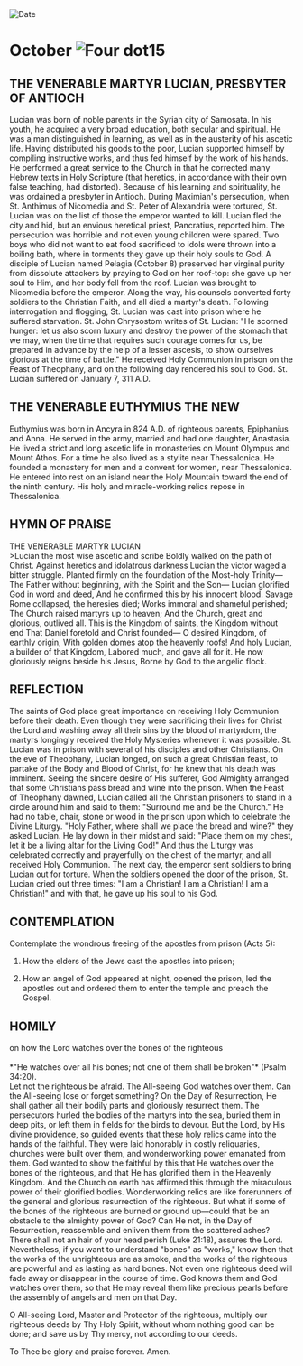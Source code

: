 
<RunningHead />
<Image src="/title-imprint.png" height={68} width={50} alt="Date" className="title-imprint"/>

# <div id="date">October <Image className="four-dot" src="/four-dot.png" height={15} width={15} alt="Four dot" />15</div>

## THE VENERABLE MARTYR LUCIAN, PRESBYTER OF ANTIOCH

Lucian was born of noble parents in the Syrian city of Samosata. In his youth, he acquired a very broad education, both secular and spiritual. He was a man distinguished in learning, as well as in the austerity of his ascetic life. Having distributed his goods to the poor, Lucian supported himself by compiling instructive works, and thus fed himself by the work of his hands. He performed a great service to the Church in that he corrected many Hebrew texts in Holy Scripture (that heretics, in accordance with their own false teaching, had distorted). Because of his learning and spirituality, he was ordained a presbyter in Antioch. During Maximian's persecution, when St. Anthimus of Nicomedia and St. Peter of Alexandria were tortured, St. Lucian was on the list of those the emperor wanted to kill. Lucian fled the city and hid, but an envious heretical priest, Pancratius, reported him. The persecution was horrible and not even young children were spared. Two boys who did not want to eat food sacrificed to idols were thrown into a boiling bath, where in torments they gave up their holy souls to God. A disciple of Lucian named Pelagia (October 8) preserved her virginal purity from dissolute attackers by praying to God on her roof-top: she gave up her soul to Him, and her body fell from the roof. Lucian was brought to Nicomedia before the emperor. Along the way, his counsels converted forty soldiers to the Christian Faith, and all died a martyr's death. Following interrogation and flogging, St. Lucian was cast into prison where he suffered starvation. St. John Chrysostom writes of St. Lucian: "He scorned hunger: let us also scorn luxury and destroy the power of the stomach that we may, when the time that requires such courage comes for us, be prepared in advance by the help of a lesser ascesis, to show ourselves glorious at the time of battle." He received Holy Communion in prison on the Feast of Theophany, and on the following day rendered his soul to God. St. Lucian suffered on January 7, 311 A.D.

## THE VENERABLE EUTHYMIUS THE NEW

Euthymius was born in Ancyra in 824 A.D. of righteous parents, Epiphanius and Anna. He served in the army, married and had one daughter, Anastasia. He lived a strict and long ascetic life in monasteries on Mount Olympus and Mount Athos. For a time he also lived as a stylite near Thessalonica. He founded a monastery for men and a convent for women, near Thessalonica. He entered into rest on an island near the Holy Mountain toward the end of the ninth century. His holy and miracle-working relics repose in Thessalonica.


## HYMN OF PRAISE
<div style={{textAlign:'center', color:'crimson', fontWeight:'bold'}}>
THE VENERABLE MARTYR LUCIAN
</div>
>Lucian the most wise ascetic and scribe  
Boldly walked on the path of Christ.  
Against heretics and idolatrous darkness  
Lucian the victor waged a bitter struggle.  
Planted firmly on the foundation of the Most-holy Trinity—  
The Father without beginning, with the Spirit and the Son—  
Lucian glorified God in word and deed,  
And he confirmed this by his innocent blood.  
Savage Rome collapsed, the heresies died;  
Works immoral and shameful perished;  
The Church raised martyrs up to heaven;  
And the Church, great and glorious, outlived all.  
This is the Kingdom of saints, the Kingdom without end  
That Daniel foretold and Christ founded—  
O desired Kingdom, of earthly origin,  
With golden domes atop the heavenly roofs!  
And holy Lucian, a builder of that Kingdom,  
Labored much, and gave all for it.  
He now gloriously reigns beside his Jesus,  
Borne by God to the angelic flock.  


## REFLECTION

The saints of God place great importance on receiving Holy Communion before their death. Even though they were sacrificing their lives for Christ the Lord and washing away all their sins by the blood of martyrdom, the martyrs longingly received the Holy Mysteries whenever it was possible. St. Lucian was in prison with several of his disciples and other Christians. On the eve of Theophany, Lucian longed, on such a great Christian feast, to partake of the Body and Blood of Christ, for he knew that his death was imminent. Seeing the sincere desire of His sufferer, God Almighty arranged that some Christians pass bread and wine into the prison. When the Feast of Theophany dawned, Lucian called all the Christian prisoners to stand in a circle around him and said to them: "Surround me and be the Church." He had no table, chair, stone or wood in the prison upon which to celebrate the Divine Liturgy. "Holy Father, where shall we place the bread and wine?" they asked Lucian. He lay down in their midst and said: "Place them on my chest, let it be a living altar for the Living God!" And thus the Liturgy was celebrated correctly and prayerfully on the chest of the martyr, and all received Holy Communion. The next day, the emperor sent soldiers to bring Lucian out for torture. When the soldiers opened the door of the prison, St. Lucian cried out three times: "I am a Christian! I am a Christian! I am a Christian!" and with that, he gave up his soul to his God.


## CONTEMPLATION
Contemplate the wondrous freeing of the apostles from prison (Acts 5):

1. How the elders of the Jews cast the apostles into prison;

2. How an angel of God appeared at night, opened the prison, led the apostles out and ordered them to enter the temple and preach the Gospel.


## HOMILY
<div style={{textAlign:'center', color:'crimson', fontWeight:'bold'}}>
on how the Lord watches over the bones of the righteous
</div>
<br />
<div style={{textAlign:'right'}}>
*"He watches over all his bones; not one of them shall be broken"* (Psalm 34:20).
</div>
Let not the righteous be afraid. The All-seeing God watches over them. Can the All-seeing lose or forget something? On the Day of Resurrection, He shall gather all their bodily parts and gloriously resurrect them. The persecutors hurled the bodies of the martyrs into the sea, buried them in deep pits, or left them in fields for the birds to devour. But the Lord, by His divine providence, so guided events that these holy relics came into the hands of the faithful. They were laid honorably in costly reliquaries, churches were built over them, and wonderworking power emanated from them. God wanted to show the faithful by this that He watches over the bones of the righteous, and that He has glorified them in the Heavenly Kingdom. And the Church on earth has affirmed this through the miraculous power of their glorified bodies. Wonderworking relics are like forerunners of the general and glorious resurrection of the righteous. But what if some of the bones of the righteous are burned or ground up—could that be an obstacle to the almighty power of God? Can He not, in the Day of Resurrection, reassemble and enliven them from the scattered ashes? There shall not an hair of your head perish (Luke 21:18), assures the Lord. Nevertheless, if you want to understand "bones" as "works," know then that the works of the unrighteous are as smoke, and the works of the righteous are powerful and as lasting as hard bones. Not even one righteous deed will fade away or disappear in the course of time. God knows them and God watches over them, so that He may reveal them like precious pearls before the assembly of angels and men on that Day.

O All-seeing Lord, Master and Protector of the righteous, multiply our righteous deeds by Thy Holy Spirit, without whom nothing good can be done; and save us by Thy mercy, not according to our deeds. 

To Thee be glory and praise forever. Amen.

